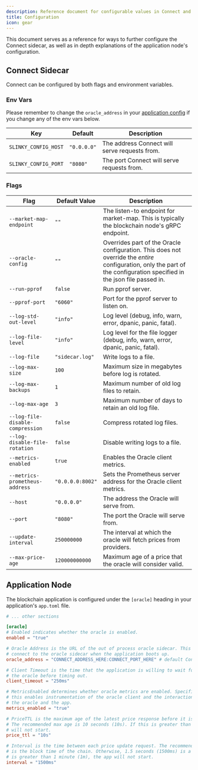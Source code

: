 ```yaml
---
description: Reference document for configurable values in Connect and Applications.
title: Configuration
icon: gear
---
```


This document serves as a reference for ways to further configure the Connect sidecar, as well as in depth explanations of the application node's configuration.

## Connect Sidecar

Connect can be configured by both flags and environment variables.

### Env Vars

Please remember to change the `oracle_address` in your [application config](#application) if you change any of the env vars below.

| Key                  | Default     | Description                                   |
|----------------------|-------------|-----------------------------------------------|
| `SLINKY_CONFIG_HOST` | `"0.0.0.0"` | The address Connect will serve requests from. |
| `SLINKY_CONFIG_PORT` | `"8080"`    | The port Connect will serve requests from.    |

### Flags

| Flag                             | Default Value    | Description                                                                                                                                                             |
|----------------------------------|------------------|-------------------------------------------------------------------------------------------------------------------------------------------------------------------------|
| `--market-map-endpoint`          | `""`             | The listen-to endpoint for market-map. This is typically the blockchain node's gRPC endpoint.                                                                           |
| `--oracle-config`                | `""`             | Overrides part of the Oracle configuration. This does not override the _entire_ configuration, only the part of the configuration specified in the json file passed in. |
| `--run-pprof`                    | `false`          | Run pprof server.                                                                                                                                                       |
| `--pprof-port`                   | `"6060"`         | Port for the pprof server to listen on.                                                                                                                                 |
| `--log-std-out-level`            | `"info"`         | Log level (debug, info, warn, error, dpanic, panic, fatal).                                                                                                             |
| `--log-file-level`               | `"info"`         | Log level for the file logger (debug, info, warn, error, dpanic, panic, fatal).                                                                                         |
| `--log-file`                     | `"sidecar.log"`  | Write logs to a file.                                                                                                                                                   |
| `--log-max-size`                 | `100`            | Maximum size in megabytes before log is rotated.                                                                                                                        |
| `--log-max-backups`              | `1`              | Maximum number of old log files to retain.                                                                                                                              |
| `--log-max-age`                  | `3`              | Maximum number of days to retain an old log file.                                                                                                                       |
| `--log-file-disable-compression` | `false`          | Compress rotated log files.                                                                                                                                             |
| `--log-disable-file-rotation`    | `false`          | Disable writing logs to a file.                                                                                                                                         |
| `--metrics-enabled`              | `true`           | Enables the Oracle client metrics.                                                                                                                                      |
| `--metrics-prometheus-address`   | `"0.0.0.0:8002"` | Sets the Prometheus server address for the Oracle client metrics.                                                                                                       |
| `--host`                         | `"0.0.0.0"`      | The address the Oracle will serve from.                                                                                                                                 |
| `--port`                         | `"8080"`         | The port the Oracle will serve from.                                                                                                                                    |
| `--update-interval`              | `250000000`      | The interval at which the oracle will fetch prices from providers.                                                                                                      |
| `--max-price-age`                | `120000000000`   | Maximum age of a price that the oracle will consider valid.                                                                                                             |

## Application Node

The blockchain application is configured under the `[oracle]` heading in your application's `app.toml` file.

```toml app.toml
# ... other sections

[oracle]
# Enabled indicates whether the oracle is enabled.
enabled = "true"

# Oracle Address is the URL of the out of process oracle sidecar. This is used to
# connect to the oracle sidecar when the application boots up.
oracle_address = "CONNECT_ADDRESS_HERE:CONNECT_PORT_HERE" # default Connect port is 8080.

# Client Timeout is the time that the application is willing to wait for responses from
# the oracle before timing out.
client_timeout = "250ms"

# MetricsEnabled determines whether oracle metrics are enabled. Specifically,
# this enables instrumentation of the oracle client and the interaction between
# the oracle and the app.
metrics_enabled = "true"

# PriceTTL is the maximum age of the latest price response before it is considered stale.
# The recommended max age is 10 seconds (10s). If this is greater than 1 minute (1m), the app
# will not start.
price_ttl = "10s"

# Interval is the time between each price update request. The recommended interval
# is the block time of the chain. Otherwise, 1.5 seconds (1500ms) is a good default. If this
# is greater than 1 minute (1m), the app will not start.
interval = "1500ms"
```